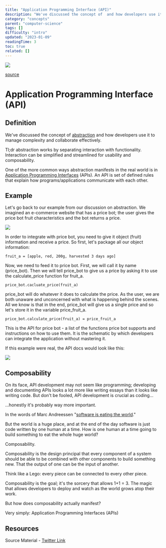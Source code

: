 ```yaml
---
title: "Application Programming Interface (API)"
description: "We've discussed the concept of  and how developers use it to manage complexity and collaborate effectively."
category: "concepts"
parent: "computer-science"
tags: []
difficulty: "intro"
updated: "2023-01-09"
readingTime: 3
toc: true
related: []
---
```


![](/images/api-banner.png)

[source](https://www.riainabox.com/compliance-api)

# Application Programming Interface (API)

## Definition

We've discussed the concept of [abstraction](/concepts/abstraction) and how developers use it to manage complexity and collaborate effectively. 

Tl;dr abstraction works by separating interaction with functionality. Interaction can be simplified and streamlined for usability and composability.

One of the more common ways abstraction manifests in the real world is in [Application Programming Interfaces](https://en.wikipedia.org/wiki/API) (APIs). An API is set of defined rules that explain how programs/applications communicate with each other.

## Example

Let's go back to our example from our discussion on abstraction. We imagined an e-commerce website that has a price bot; the user gives the price bot fruit characteristics and the bot returns a price.

![](/images/api-abstraction-example.png)

In order to integrate with price bot, you need to give it object (fruit) information and receive a price. So first, let's package all our object information: 

`fruit_a = [apple, red, 200g, harvested 3 days ago]`

Now, we need to feed it to price bot. First, we will call it by name (price\_bot). Then we will tell price\_bot to give us a price by asking it to use the calculate\_price function for fruit\_a. 

`price_bot.cacluate_price(fruit_a)`

price\_bot will do whatever it does to calculate the price. As the user, we are both unaware and unconcerned with what is happening behind the scenes. All we know is that in the end, price\_bot will give us a single price and so let's store it in the variable price\_fruit\_a.

`price_bot.calculate_price(fruit_a) = price_fruit_a`

This is the API for price bot - a list of the functions price bot supports and instructions on how to use them. It is the schematic by which developers can integrate the application without mastering it. 

If this example were real, the API docs would look like this:

![](/images/api-price-bot.jpeg)

## Composability 

On its face, API development may not seem like programming; developing and documenting APIs looks a lot more like writing essays than it looks like writing code. But don't be fooled, API development is crucial as coding... 

…honestly it's probably way more important.

In the words of Marc Andreessen "[software is eating the world](https://a16z.com/2011/08/20/why-software-is-eating-the-world/)." 

But the world is a huge place, and at the end of the day software is just code written by one human at a time. How is one human at a time going to build something to eat the whole huge world?

Composability.

Composability is the design principal that every component of a system should be able to be combined with other components to build something new. That the output of one can be the input of another. 

Think like a Lego: every piece can be connected to every other piece.

Composability is the goal; it's the sorcery that allows 1+1 = 3. The magic that allows developers to deploy and watch as the world grows atop their work. 

But how does composability actually manifest? 

Very simply: Application Programming Interfaces (APIs)

## Resources

Source Material - [Twitter Link](https://twitter.com/logarithmicrex/status/1553804814508642304)

